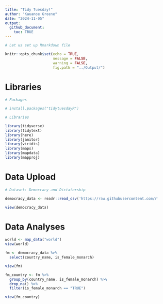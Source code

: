 ```yaml
---
title: "Tidy Tuesday!"
author: "Kauanoe Greene"
date: "2024-11-05"
output: 
  github_document:
    toc: TRUE
---
```


```r

# Let us set up Rmarkdown file

knitr::opts_chunk$set(echo = TRUE, 
                      message = FALSE, 
                      warning = FALSE, 
                      fig.path = "../Output/")
```

# Libraries  
```r

# Packages

# install.packages("tidytuesdayR")

# Libraries

library(tidyverse)
library(tidytext)
library(here)
library(janitor)
library(viridis)
library(maps)
library(mapdata)
library(mapproj)
```
# Data Upload

```r

# Dataset: Democracy and Dictatorship

democracy_data <- readr::read_csv('https://raw.githubusercontent.com/rfordatascience/tidytuesday/master/data/2024/2024-11-05/democracy_data.csv')

view(democracy_data)

```

# Data Analyses

```r

world <- map_data("world")
view(world)

fm <- democracy_data %>% 
  select(country_name, is_female_monarch)

view(fm)

fm_country <- fm %>% 
  group_by(country_name, is_female_monarch) %>% 
  drop_na() %>% 
  filter(is_female_monarch == "TRUE")

view(fm_country)

```




